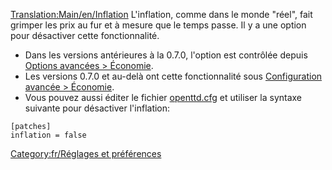 [[Translation:Main/en/Inflation]]
{{en/-}}
L'inflation, comme dans le monde "réel", fait grimper les prix au fur et à mesure que le temps passe. Il y a une option pour désactiver cette fonctionnalité.

*Dans les versions antérieures à la 0.7.0, l'option est contrôlée depuis [[Main/en/Options avancées 0.3.0 - 0.6.3/Économie/Fr#Arrêter l'inflation|Options avancées > Économie]].
*Les versions 0.7.0 et au-delà ont cette fonctionnalité sous [[Main/en/Options Avancées/Économie/Fr#Inflation|Configuration avancée > Économie]].
*Vous pouvez aussi éditer le fichier [[Main/fr/openttd.cfg|openttd.cfg]] et utiliser la syntaxe suivante pour désactiver l'inflation:
<pre>[patches]
inflation = false</pre>

[[Category:fr/Réglages et préférences]]
